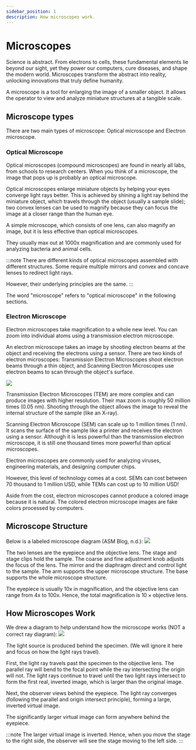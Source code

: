 ```yaml
---
sidebar_position: 1
description: How microscopes work.
---
```

# Microscopes
Science is abstract. From electrons to cells, these fundamental elements lie beyond our sight, yet they power our computers, cure diseases, and shape the modern world. Microscopes transform the abstract into reality, unlocking innovations that truly define humanity.

A microscope is a tool for enlarging the image of a smaller object. It allows the operator to view and analyze miniature structures at a tangible scale. 
## Microscope types
There are two main types of microscope: Optical microscope and Electron microscope.
### Optical Microscope
Optical microscopes (compound microscopes) are found in nearly all labs, from schools to research centers. When you think of a microscope, the image that pops up is probably an optical microscope.

Optical microscopes enlarge miniature objects by helping your eyes converge light rays better. This is achieved by shining a light ray behind the miniature object, which travels through the object (usually a sample slide); two convex lenses can be used to magnify because they can focus the image at a closer range than the human eye.

A simple microscope, which consists of one lens, can also magnify an image, but it is less effective than optical microscopes. 

They usually max out at 1000x magnification and are commonly used for analyzing bacteria and animal cells. 

:::note
There are different kinds of optical microscopes assembled with different structures. Some require multiple mirrors and convex and concave lenses to redirect light rays. 

However, their underlying principles are the same. 
:::

The word "microscope" refers to "optical microscope" in the following sections. 
### Electron Microscope
Electron microscopes take magnification to a whole new level. You can zoom into individual atoms using a transmission electron microscope. 

An electron microscope takes an image by shooting electron beams at the object and receiving the electrons using a sensor. There are two kinds of electron microscopes: Transmission Electron Microscopes shoot electron beams through a thin object, and Scanning Electron Microscopes use electron beams to scan through the object's surface. 

![](/img/temp.png)

Transmission Electron Microscopes (TEM) are more complex and can produce images with higher resolution. Their max zoom is roughly 50 million times (0.05 nm). Shooting through the object allows the image to reveal the internal structure of the sample (like an X-ray).

Scanning Electron Microscope (SEM) can scale up to 1 million times (1 nm). It scans the surface of the sample like a printer and receives the electron using a sensor. Although it is less powerful than the transmission electron microscope, it is still one thousand times more powerful than optical microscopes. 

Electron microscopes are commonly used for analyzing viruses, engineering materials, and designing computer chips.

However, this level of technology comes at a cost. SEMs can cost between 70 thousand to 1 million USD, while TEMs can cost up to 10 million USD!

Aside from the cost, electron microscopes cannot produce a colored image because it is natural. The colored electron microscope images are fake colors processed by computers.
## Microscope Structure
Below is a labeled microscope diagram (ASM Blog, n.d.):
![](/img/microscope-structure.png)

The two lenses are the eyepiece and the objective lens. The stage and stage clips hold the sample. The coarse and fine adjustment knob adjusts the focus of the lens. The mirror and the diaphragm direct and control light to the sample. The arm supports the upper microscope structure. The base supports the whole microscope structure. 

The eyepiece is usually 10x in magnification, and the objective lens can range from 4x to 100x. Hence, the total magnification is $10 \times \text{objective lens}$.  
## How Microscopes Work
We drew a diagram to help understand how the microscope works (NOT a correct ray diagram):
![](/img/diagram-microscope.png)

 The light source is produced behind the specimen. (We will ignore it here and focus on how the light rays travel).

First, the light ray travels past the specimen to the objective lens. The parallel ray will bend to the focal point while the ray intersecting the origin will not. The light rays continue to travel until the two light rays intersect to form the first real, inverted image, which is larger than the original image. 

Next, the observer views behind the eyepiece. The light ray converges (following the parallel and origin intersect principle), forming a large, inverted virtual image. 

The significantly larger virtual image can form anywhere behind the eyepiece. 

:::note
The larger virtual image is inverted. Hence, when you move the stage to the right side, the observer will see the stage moving to the left side. 
:::

